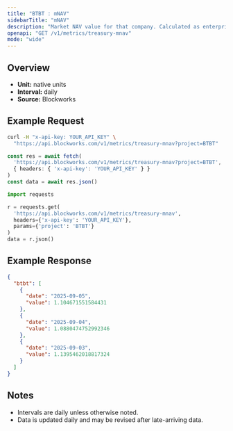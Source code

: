```yaml
---
title: "BTBT : mNAV"
sidebarTitle: "mNAV"
description: "Market NAV value for that company. Calculated as enterprise value / NAV"
openapi: "GET /v1/metrics/treasury-mnav"
mode: "wide"
---
```


## Overview

- **Unit:** native units
- **Interval:** daily
- **Source:** Blockworks

## Example Request

<CodeGroup>

```bash cURL
curl -H "x-api-key: YOUR_API_KEY" \
  "https://api.blockworks.com/v1/metrics/treasury-mnav?project=BTBT"
```

```typescript TypeScript
const res = await fetch(
  'https://api.blockworks.com/v1/metrics/treasury-mnav?project=BTBT',
  { headers: { 'x-api-key': 'YOUR_API_KEY' } }
)
const data = await res.json()
```

```python Python
import requests

r = requests.get(
  'https://api.blockworks.com/v1/metrics/treasury-mnav',
  headers={'x-api-key': 'YOUR_API_KEY'},
  params={'project': 'BTBT'}
)
data = r.json()
```

</CodeGroup>

## Example Response

```json
{
  "btbt": [
    {
      "date": "2025-09-05",
      "value": 1.104671551584431
    },
    {
      "date": "2025-09-04",
      "value": 1.0880474752992346
    },
    {
      "date": "2025-09-03",
      "value": 1.1395462018817324
    }
  ]
}
```

## Notes
- Intervals are daily unless otherwise noted.
- Data is updated daily and may be revised after late-arriving data.
